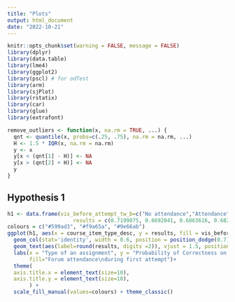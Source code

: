 ```yaml
---
title: "Plots"
output: html_document
date: "2022-10-21"
---
```


```r
knitr::opts_chunk$set(warning = FALSE, message = FALSE)
library(dplyr)
library(data.table)
library(lme4)
library(ggplot2)
library(pscl) # for odTest
library(arm)
library(sjPlot)
library(rstatix)
library(car)
library(glue)
library(extrafont)

remove_outliers <- function(x, na.rm = TRUE, ...) {
  qnt <- quantile(x, probs=c(.25, .75), na.rm = na.rm, ...)
  H <- 1.5 * IQR(x, na.rm = na.rm)
  y <- x
  y[x < (qnt[1] - H)] <- NA
  y[x > (qnt[2] + H)] <- NA
  y
}

```

## Hypothesis 1

```r
h1 <- data.frame(vis_before_attempt_tw_b=c("No attendance","Attendance","Attendance","No attendance"), course_item_type_desc = c("quiz","programming","quiz","programming"),
                     results = c(0.7199075, 0.6692041, 0.6863616, 0.6823420))
colours = c("#599ad3", "#f9a65a", "#9e66ab")
ggplot(h1, aes(x = course_item_type_desc, y = results, fill = vis_before_attempt_tw_b)) + 
  geom_col(stat='identity', width = 0.6, position = position_dodge(0.7)) +
  geom_text(aes(label=round(results, digits =2)), vjust = 1.5, position=position_dodge(width=0.7), vjust=-0.25) +
  labs(x = "Type of an assignment", y = "Probability of Correctness on First Attempt", 
       fill="Forum attendance\nduring first attempt")+ 
  theme(
  axis.title.x = element_text(size=10),
  axis.title.y = element_text(size=10), 
       ) +
  scale_fill_manual(values=colours) + theme_classic()


```



